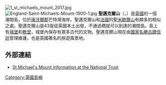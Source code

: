 [[Image:1_st_michaels_mount_2017.jpg|thumb]]
[[Image:England-Saint-Michaels-Mount-1900-1.jpg|thumb]]
'''聖邁克爾山'''（'''{{lang-en|St Michael's Mount}}'''，{{lang-kw|Karrek Loos yn Koos}}）是[[英國|英國]]的一個潮間島，位於[[康沃爾郡|康沃爾郡]]芒特灣海岸。聖邁克爾山和[[法國|法國]]的[[聖米歇爾山|聖米歇爾山]]有頗多的相似之處。聖邁克爾山是43座從英國本土出發，不通過橋就可以到達的潮間島。島上有[[城堡|城堡]]和[[教堂|教堂]]，城堡內保存有眾多古代的文物。聖邁克爾山現在由[[國家名勝古蹟信託|國家名勝古蹟信託]]管理維護，也是英國著名的旅遊風景地。

==外部連結==
{{commons category|St Michael's Mount|<BR>St Michael's Mount}}
* [http://www.nationaltrust.org.uk/st-michaels-mount/ St Michael's Mount information at the National Trust] {{Wayback|url=http://www.nationaltrust.org.uk/st-michaels-mount/ |date=20140403224750 }}

[[Category:英國島嶼|Category:英國島嶼]]